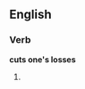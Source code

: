 ==English==

===Verb===
'''cuts one's losses'''

# {{third-person singular of|[[cut one's losses]]}}